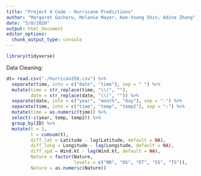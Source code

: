 ```yaml
---
title: "Project 4 Code - Hurricane Predictions"
author: "Margaret Gacheru, Melanie Mayer, Kee-Young Shin, Adina Zhang"
date: "5/8/2020"
output: html_document
editor_options: 
  chunk_output_type: console
---
```


```r
library(tidyverse)
```


Data Cleaning:

```r
dt= read.csv("./hurrican356.csv") %>% 
  separate(time, into = c("date", "time"), sep = " ") %>% 
  mutate(time = str_replace(time, "\\)", ""),
         date = str_replace(date, "\\(", "")) %>% 
  separate(date, into = c("year", "month", "day"), sep = "-") %>% 
  separate(time, into = c("time", "temp", "temp2"), sep = ":") %>% 
  mutate(time = as.numeric(time)) %>% 
  select(-c(year, temp, temp2)) %>% 
  group_by(ID) %>% 
  mutate(t = 1,
         t = cumsum(t),
         diff_lat = Latitude - lag(Latitude, default = NA),
         diff_long = Longitude - lag(Longitude, default = NA),
         diff_spd = Wind.kt - lag(Wind.kt, default = NA),
         Nature = factor(Nature, 
                         levels = c("NR", "DS", "ET", "SS", "TS")),
         Nature = as.numeric(Nature))
```

